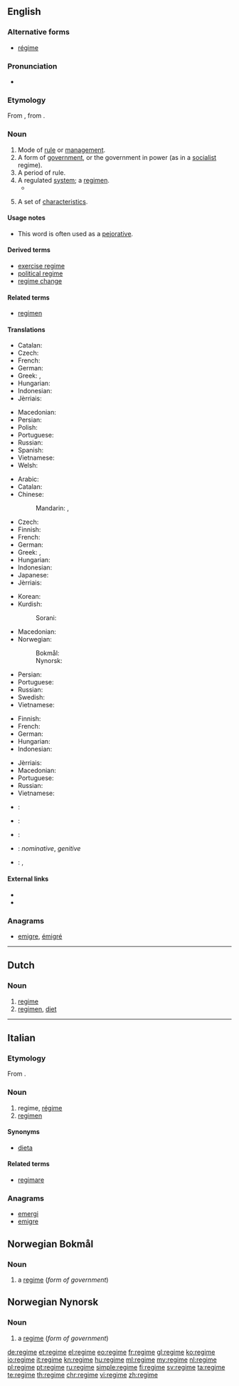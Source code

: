 {{also|Regime|régime}}
==English==
{{wikipedia}}

===Alternative forms===
* [[régime]]

===Pronunciation===
* {{IPA|/rəˈʒim/|/ˈreɪʒim/}}

===Etymology===
From {{etyl|fr|en}} {{term|régime|lang=fr}}, from {{etyl|la|en}} {{term|regimen||direction, government|lang=la}}.

===Noun===
{{en-noun}}

# Mode of [[rule]] or [[management]].
# A form of [[government]], or the government in power (as in a [[socialist]] regime).
# A period of rule.
# A regulated [[system]]; a [[regimen]].
#*{{quote-magazine|date=2013-06-07|author={{w|Joseph Stiglitz}}
|volume=188|issue=26|page=19|magazine={{w|The Guardian Weekly}}
|title=[http://www.guardian.co.uk/commentisfree/2013/may/27/globalisation-is-about-taxes-too Globalisation is about taxes too]
|passage=It is time the international community faced the reality: we have an unmanageable, unfair, distortionary global tax '''regime'''. It is a tax system that is pivotal in creating the increasing inequality that marks most advanced countries today&nbsp;[&hellip;].}}
# {{context|hydrology|lang=en}} A set of [[characteristics]].
#: {{usex|A typical annual water level '''regime''' would include a gradual summer drawdown beginning in early May.|lang=en}}

====Usage notes====
* This word is often used as a [[pejorative]].

====Derived terms====
* [[exercise regime]]
* [[political regime]]
* [[regime change]]

====Related terms====
* [[regimen]]

====Translations====
{{trans-top|mode of rule or management}}
* Catalan: {{t|ca|règim|m}}
* Czech: {{t|cs|režim|m}}
* French: {{t+|fr|régime|m}}
* German: {{t+|de|Regime|n}}
* Greek: {{t+|el|σύστημα|n|tr=sýstima|sc=Grek}}, {{t+|el|διοίκηση|f|tr=dioíkisi|sc=Grek}}
* Hungarian: {{t|hu|rezsim}}
* Indonesian: {{t+|id|rezim}}
* Jèrriais: {{t|roa-jer|régînme|m}}
{{trans-mid}}
* Macedonian: {{t|mk|режим|m|tr=réžim|sc=Cyrl}}
* Persian: {{t+|fa|رژیم|tr=režim|sc=fa-Arab}}
* Polish: {{t|pl|reżim|m}}
* Portuguese: {{t+|pt|regime|m}}
* Russian: {{t+|ru|режим|m|tr=režím}}
* Spanish: {{t+|es|régimen|m}}
* Vietnamese: {{t+|vi|chế độ}}
* Welsh: {{t+|cy|cyfundrefn|f}}
{{trans-bottom}}

{{trans-top|form of government}}
* Arabic: {{t+|ar|نظام|m|tr=niZaam}}
* Catalan: {{t|ca|règim|m}}
* Chinese:
*: Mandarin: {{t|cmn|政權|sc=Hani}}, {{t+|cmn|政权|tr=zhèngquán|sc=Hani}}
* Czech: {{t|cs|režim|m}}
* Finnish: {{t|fi|hallintojärjestelmä}}
* French: {{t+|fr|régime|m}}
* German: {{t+|de|Regime|n}}
* Greek: {{t+|el|καθεστώς|n|tr=kathestós|sc=Grek}}, {{t+|el|πολίτευμα|n|tr=polítevma|sc=Grek}}
* Hungarian: {{t|hu|rezsim}}
* Indonesian: {{t+|id|rezim}}
* Japanese: {{t+|ja|政権|tr=せいけん, seiken}}
* Jèrriais: {{t|roa-jer|régînme|m}}
{{trans-mid}}
* Korean: {{t+|ko|정권|tr=jeonggwon|sc=Hang}}
* Kurdish:
*: Sorani: {{t|ku|ڕژێم}}
* Macedonian: {{t|mk|режим|m|tr=réžim|sc=Cyrl}}
* Norwegian:
*: Bokmål: {{t|no|regime|n}}
*: Nynorsk: {{t|nn|regime|n}}
* Persian: {{t+|fa|رژیم|tr=režim|sc=fa-Arab}}
* Portuguese: {{t+|pt|regime|m}}
* Russian: {{t+|ru|режим|m|tr=režím}}
* Swedish: {{t+|sv|regim|c}}
* Vietnamese: {{t+|vi|chế độ}}
{{trans-bottom}}

{{trans-top|period of rule}}
* Finnish: {{t|fi|hallintokausi}}
* French: {{t+|fr|régime|m}}
* German: {{t+|de|Regime|n}}
* Hungarian: {{t|hu|rezsim}}
* Indonesian: {{t+|id|rezim}}
{{trans-mid}}
* Jèrriais: {{t|roa-jer|régînme|m}}
* Macedonian: {{t|mk|режим|m|tr=réžim|sc=Cyrl}}
* Portuguese: {{t+|pt|regime|m}}
* Russian: {{t+|ru|режим|m|tr=režím}}
* Vietnamese: {{t+|vi|chế độ}}
{{trans-bottom}}

{{checktrans-top}}
* {{ttbc|nl}}: {{t+|nl|regime}}
* {{ttbc|eo}}: {{t|eo|reĝimo}}
* {{ttbc|it}}: {{t+|it|regime}}
{{trans-mid}}
* {{ttbc|la}}: {{t|la|regimen}} ''nominative'', {{t|la|regiminis}} ''genitive''
* {{ttbc|es}}: {{t+|es|régimen|m}}, {{t|es|regímenes|m-p}}
{{trans-bottom}}

====External links====
* {{R:Webster 1913}}
* {{R:Century 1911}}

===Anagrams===
* [[emigre#English|emigre]], [[émigré#English|émigré]]

----

==Dutch==

===Noun===
{{nl-noun|n|regimes|regimetje}}

# [[#English|regime]]
# [[regimen]], [[diet]]

----

==Italian==

===Etymology===
From {{etyl|la|it}} {{term|regimen|lang=la}}.

===Noun===
{{it-noun|m|regimi}}

# regime, [[régime]]
# [[regimen]]

====Synonyms====
* [[dieta]]

====Related terms====
* [[regimare]]

===Anagrams===
* [[emergi#Italian|emergi]]
* [[emigre#Italian|emigre]]


==Norwegian Bokmål==

===Noun===
{{head|nb|noun|g=n|definite singular|regimet|indefinite plural|regimer|definite plural|[[regima]] / [[regimene]]}}

# a [[#English|regime]] (''form of government'')


==Norwegian Nynorsk==

===Noun===
{{head|nn|noun|g=n|definite singular|regimet|indefinite plural|regime|definite plural|regima}}

# a [[#English|regime]] (''form of government'')


[[de:regime]]
[[et:regime]]
[[el:regime]]
[[eo:regime]]
[[fr:regime]]
[[gl:regime]]
[[ko:regime]]
[[io:regime]]
[[it:regime]]
[[kn:regime]]
[[hu:regime]]
[[ml:regime]]
[[my:regime]]
[[nl:regime]]
[[pl:regime]]
[[pt:regime]]
[[ru:regime]]
[[simple:regime]]
[[fi:regime]]
[[sv:regime]]
[[ta:regime]]
[[te:regime]]
[[th:regime]]
[[chr:regime]]
[[vi:regime]]
[[zh:regime]]
